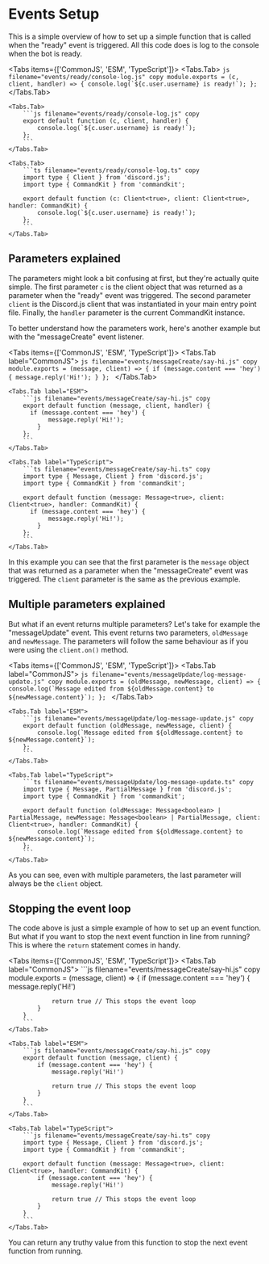# Events Setup


This is a simple overview of how to set up a simple function that is called when the "ready" event is triggered. All this code does is log to the console when the bot is ready.

<Tabs items={['CommonJS', 'ESM', 'TypeScript']}>
    <Tabs.Tab>
        ```js filename="events/ready/console-log.js" copy
        module.exports = (c, client, handler) => {
            console.log(`${c.user.username} is ready!`);
        };
        ```
    </Tabs.Tab>
    
    <Tabs.Tab>
        ```js filename="events/ready/console-log.js" copy
        export default function (c, client, handler) {
            console.log(`${c.user.username} is ready!`);
        };
        ```
    </Tabs.Tab>
    
    <Tabs.Tab>
        ```ts filename="events/ready/console-log.ts" copy
        import type { Client } from 'discord.js';
        import type { CommandKit } from 'commandkit';

        export default function (c: Client<true>, client: Client<true>, handler: CommandKit) {
            console.log(`${c.user.username} is ready!`);
        };
        ```
    </Tabs.Tab>

</Tabs>

## Parameters explained

The parameters might look a bit confusing at first, but they're actually quite simple. The first parameter `c` is the client object that was returned as a parameter when the "ready" event was triggered. The second parameter `client` is the Discord.js client that was instantiated in your main entry point file. Finally, the `handler` parameter is the current CommandKit instance.

To better understand how the parameters work, here's another example but with the "messageCreate" event listener.

<Tabs items={['CommonJS', 'ESM', 'TypeScript']}>
    <Tabs.Tab label="CommonJS">
        ```js filename="events/messageCreate/say-hi.js" copy
        module.exports = (message, client) => {
          if (message.content === 'hey') {
               message.reply('Hi!');
            }
        };
        ```
    </Tabs.Tab>
    
    <Tabs.Tab label="ESM">
        ```js filename="events/messageCreate/say-hi.js" copy
        export default function (message, client, handler) {
          if (message.content === 'hey') {
               message.reply('Hi!');
            }
        };
        ```
    </Tabs.Tab>
    
    <Tabs.Tab label="TypeScript">
        ```ts filename="events/messageCreate/say-hi.ts" copy
        import type { Message, Client } from 'discord.js';
        import type { CommandKit } from 'commandkit';

        export default function (message: Message<true>, client: Client<true>, handler: CommandKit) {
          if (message.content === 'hey') {
               message.reply('Hi!');
            }
        };
        ```
    </Tabs.Tab>

</Tabs>

In this example you can see that the first parameter is the `message` object that was returned as a parameter when the "messageCreate" event was triggered. The `client` parameter is the same as the previous example.

## Multiple parameters explained

But what if an event returns multiple parameters? Let's take for example the "messageUpdate" event. This event returns two parameters, `oldMessage` and `newMessage`. The parameters will follow the same behaviour as if you were using the `client.on()` method.

<Tabs items={['CommonJS', 'ESM', 'TypeScript']}>
    <Tabs.Tab label="CommonJS">
        ```js filename="events/messageUpdate/log-message-update.js" copy
        module.exports = (oldMessage, newMessage, client) => {
            console.log(`Message edited from ${oldMessage.content} to ${newMessage.content}`);
        };
        ```
    </Tabs.Tab>

    <Tabs.Tab label="ESM">
        ```js filename="events/messageUpdate/log-message-update.js" copy
        export default function (oldMessage, newMessage, client) {
            console.log(`Message edited from ${oldMessage.content} to ${newMessage.content}`);
        };
        ```
    </Tabs.Tab>

    <Tabs.Tab label="TypeScript">
        ```ts filename="events/messageUpdate/log-message-update.ts" copy
        import type { Message, PartialMessage } from 'discord.js';
        import type { CommandKit } from 'commandkit';

        export default function (oldMessage: Message<boolean> | PartialMessage, newMessage: Message<boolean> | PartialMessage, client: Client<true>, handler: CommandKit) {
            console.log(`Message edited from ${oldMessage.content} to ${newMessage.content}`);
        };
        ```
    </Tabs.Tab>

</Tabs>

As you can see, even with multiple parameters, the last parameter will always be the `client` object.

## Stopping the event loop

The code above is just a simple example of how to set up an event function. But what if you want to stop the next event function in line from running? This is where the `return` statement comes in handy.

<Tabs items={['CommonJS', 'ESM', 'TypeScript']}>
    <Tabs.Tab label="CommonJS">
        ```js filename="events/messageCreate/say-hi.js" copy
        module.exports = (message, client) => {
            if (message.content === 'hey') {
                message.reply('Hi!')

                return true // This stops the event loop
            }
        }
        ```
    </Tabs.Tab>

    <Tabs.Tab label="ESM">
        ```js filename="events/messageCreate/say-hi.js" copy
        export default function (message, client) {
            if (message.content === 'hey') {
                message.reply('Hi!')

                return true // This stops the event loop
            }
        }
        ```
    </Tabs.Tab>

    <Tabs.Tab label="TypeScript">
        ```js filename="events/messageCreate/say-hi.ts" copy
        import type { Message, Client } from 'discord.js';
        import type { CommandKit } from 'commandkit';

        export default function (message: Message<true>, client: Client<true>, handler: CommandKit) {
            if (message.content === 'hey') {
                message.reply('Hi!')

                return true // This stops the event loop
            }
        }
        ```
    </Tabs.Tab>

</Tabs>

You can return any truthy value from this function to stop the next event function from running.
